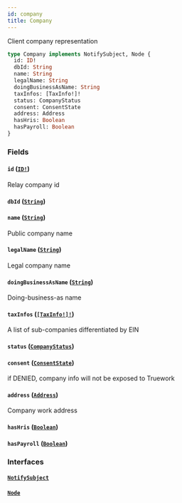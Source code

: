 ```yaml
---
id: company
title: Company
---
```


Client company representation

```graphql
type Company implements NotifySubject, Node {
  id: ID!
  dbId: String
  name: String
  legalName: String
  doingBusinessAsName: String
  taxInfos: [TaxInfo!]!
  status: CompanyStatus
  consent: ConsentState
  address: Address
  hasHris: Boolean
  hasPayroll: Boolean
}
```

### Fields

#### `id` ([`ID!`](/docs/partners/truework/scalars/id))

Relay company id

#### `dbId` ([`String`](/docs/partners/truework/scalars/string))

#### `name` ([`String`](/docs/partners/truework/scalars/string))

Public company name

#### `legalName` ([`String`](/docs/partners/truework/scalars/string))

Legal company name

#### `doingBusinessAsName` ([`String`](/docs/partners/truework/scalars/string))

Doing-business-as name

#### `taxInfos` ([`[TaxInfo!]!`](/docs/partners/truework/objects/tax-info))

A list of sub-companies differentiated by EIN

#### `status` ([`CompanyStatus`](/docs/partners/truework/enums/company-status))

#### `consent` ([`ConsentState`](/docs/partners/truework/enums/consent-state))

if DENIED, company info will not be exposed to Truework

#### `address` ([`Address`](/docs/partners/truework/objects/address))

Company work address

#### `hasHris` ([`Boolean`](/docs/partners/truework/scalars/boolean))

#### `hasPayroll` ([`Boolean`](/docs/partners/truework/scalars/boolean))

### Interfaces

#### [`NotifySubject`](/docs/partners/truework/interfaces/notify-subject)

#### [`Node`](/docs/partners/truework/interfaces/node)
